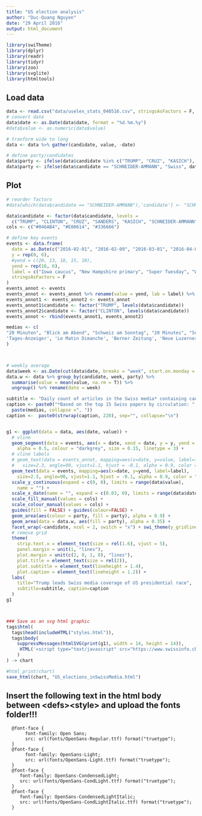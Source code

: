 ```yaml
---
title: "US election analysis"
author: "Duc-Quang Nguyen"
date: "29 April 2016"
output: html_document
---
```


```r
library(swiTheme)
library(dplyr)
library(readr)
library(tidyr)
library(zoo)
library(svglite)
library(htmltools)
```

## Load data
```r

data <- read.csv("data/uselex_stats_040516.csv", stringsAsFactors = F, check.names = F)
# convert date
data$date <- as.Date(data$date, format = "%d.%m.%y")
#data$value <- as.numeric(data$value)

# tranform wide to long
data <- data %>% gather(candidate, value, -date)

# define party/candidates
data$party <- ifelse(data$candidate %in% c("TRUMP", "CRUZ", "KASICH"), "republican", "democrat")
data$party <- ifelse(data$candidate == "SCHNEIDER-AMMANN", "Swiss", data$party)

```

## Plot
```r
# reorder factors
#data[which(data$candidate == "SCHNEIDER-AMMANN"),'candidate'] <- "SCHNEIDER-AMMANN (current Swiss President)"

data$candidate <- factor(data$candidate, levels = 
  c("TRUMP", "CLINTON", "CRUZ", "SANDERS", "KASICH", "SCHNEIDER-AMMANN"))
cols <- c("#046AB4", "#E00614", "#336666")

# define key events
events <- data.frame(
  date = as.Date(c("2016-02-01", "2016-02-09", "2016-03-01", "2016-04-05", "2016-04-19", "2016-05-03")),
  y = rep(0, 6),
  #yend = c(20, 13, 18, 15, 10),
  yend = rep(16, 6),
  label = c("Iowa caucus", "New Hampshire primary", "Super Tuesday", "Wisconsin primary", "New York primary", "Indiana primary"),
  stringsAsFactors = F
)
events_annot <- events
events_annot <- events_annot %>% rename(value = yend, lab = label) %>% select(-y)
events_annot1 <- events_annot2 <- events_annot
events_annot1$candidate <- factor("TRUMP", levels(data$candidate))
events_annot2$candidate <- factor("CLINTON", levels(data$candidate))
events_annot <- rbind(events_annot1, events_annot2)

medias <- c(
"20 Minuten", "Blick am Abend", "Schweiz am Sonntag", "20 Minutes", "SonntagsBlick", 'SonntagsZeitung', 'Anzeiger Nordwestschweiz', 'Blick', 
'Tages-Anzeiger', 'Le Matin Dimanche', 'Berner Zeitung', 'Neue Luzerner Zeitung', 'St. Galler Tagblatt', 'Neue Zürcher Zeitung', 'NZZ am Sonntag'
)



# weekly average
data$week <- as.Date(cut(data$date, breaks = "week", start.on.monday = TRUE))
data.w <- data %>% group_by(candidate, week, party) %>% 
  summarise(value = mean(value, na.rm = T)) %>%
  ungroup() %>% rename(date = week)

subtitle <- "Daily count of articles in the Swiss media* containing candidates' names between February 1 and May 4, 2016. Current Swiss president Johann Schneider-Ammann included for comparison."
caption <- paste0("*Based on the top 15 Swiss papers by circulation: ",
  paste(medias, collapse =", "))
caption <-  paste0(strwrap(caption, 220), sep="", collapse="\n")


g1 <- ggplot(data = data, aes(date, value)) + 
  # vline
  geom_segment(data = events, aes(x = date, xend = date, y = y, yend = yend),
    alpha = 0.5, colour = "darkgrey", size = 0.15, linetype = 3) +
  # vline labels
  # geom_text(data = events_annot, mapping=aes(x=date, y=value, label=lab), 
  #   size=2.3, angle=90, vjust=1.1, hjust = -0.1, alpha = 0.9, color = "darkgrey") + 
  geom_text(data = events, mapping=aes(x=date, y=yend, label=label), 
    size=2.3, angle=90, vjust=1.1, hjust = -0.1, alpha = 0.9, color = "darkgrey") + 
  scale_y_continuous(expand = c(0, 0), limits = range(data$value), 
    name = "") +
  scale_x_date(name = "", expand = c(0.03, 0), limits = range(data$date)) +
  scale_fill_manual(values = cols) +
  scale_colour_manual(values = cols) +
  guides(fill = FALSE) + guides(colour=FALSE) + 
  geom_area(aes(colour = party, fill = party), alpha = 0.9) + 
  geom_area(data = data.w, aes(fill = party), alpha = 0.35) + 
  facet_wrap(~candidate, ncol = 2, switch = "x") + swi_theme(y_gridlines = F) +
  # remove grid
  theme(
    strip.text.x = element_text(size = rel(1.6), vjust = 5),
    panel.margin = unit(1, "lines"),
    plot.margin = unit(c(2, 0, 1, 0), "lines"),
    plot.title = element_text(size = rel(2)),
    plot.subtitle = element_text(lineheight = 1.4),
    plot.caption = element_text(lineheight = 1.2)) +
  labs(
    title="Trump leads Swiss media coverage of US presidential race",
    subtitle=subtitle, caption=caption
  )
g1



### Save as an svg html graphic
tags$html(
  tags$head(includeHTML("styles.html")),
  tags$body(
    suppressMessages(htmlSVG(print(g1), width = 14, height = 14)),
     HTML('<script type="text/javascript" src="https://www.swissinfo.ch/static/Themes/basic/js/vendor/iframeResizer.contentWindow.3.5.3.min.js"></script>') 
    )
) -> chart

#html_print(chart)
save_html(chart, "US_elections_inSwissMedia.html")

```

## Insert the following text in the html body between \<defs\>\<style\> and upload the fonts folder!!!

```
  @font-face {
       font-family: Open Sans;
       src: url(fonts/OpenSans-Regular.ttf) format("truetype");
  }
  @font-face {
       font-family: OpenSans-Light;
       src: url(fonts/OpenSans-Light.ttf) format("truetype");
  }
  @font-face {
     font-family: OpenSans-CondensedLight;
     src: url(fonts/OpenSans-CondLight.ttf) format("truetype");
  }
  @font-face {
     font-family: OpenSans-CondensedLightItalic;
     src: url(fonts/OpenSans-CondLightItalic.ttf) format("truetype");
  }
```

